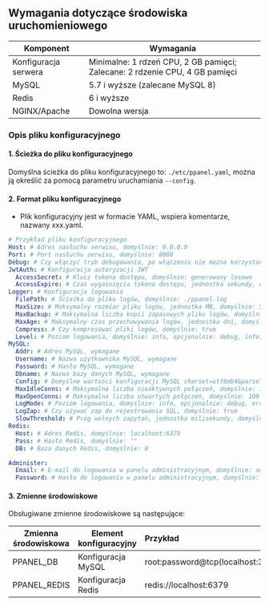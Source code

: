 ## Wymagania dotyczące środowiska uruchomieniowego

| Komponent            | Wymagania                                                                   |
| -------------------- | --------------------------------------------------------------------------- |
| Konfiguracja serwera | Minimalne: 1 rdzeń CPU, 2 GB pamięci; Zalecane: 2 rdzenie CPU, 4 GB pamięci |
| MySQL                | 5.7 i wyższe (zalecane MySQL 8)                                             |
| Redis                | 6 i wyższe                                                                  |
| NGINX/Apache         | Dowolna wersja                                                              |

### Opis pliku konfiguracyjnego

#### 1. Ścieżka do pliku konfiguracyjnego

Domyślna ścieżka do pliku konfiguracyjnego to: `./etc/ppanel.yaml`, można ją określić za pomocą parametru uruchamiania `--config`.

#### 2. Format pliku konfiguracyjnego

- Plik konfiguracyjny jest w formacie YAML, wspiera komentarze, nazwany xxx.yaml.

```yaml
# Przykład pliku konfiguracyjnego
Host: # Adres nasłuchu serwisu, domyślnie: 0.0.0.0
Port: # Port nasłuchu serwisu, domyślnie: 8080
Debug: # Czy włączyć tryb debugowania, po włączeniu nie można korzystać z funkcji logowania w tle, domyślnie: false
JwtAuth: # Konfiguracja autoryzacji JWT
  AccessSecret: # Klucz tokena dostępu, domyślnie: generowany losowo
  AccessExpire: # Czas wygaśnięcia tokena dostępu, jednostka sekundy, domyślnie: 604800
Logger: # Konfiguracja logowania
  FilePath: # Ścieżka do pliku logów, domyślnie: ./ppanel.log
  MaxSize: # Maksymalny rozmiar pliku logów, jednostka MB, domyślnie: 50
  MaxBackup: # Maksymalna liczba kopii zapasowych pliku logów, domyślnie: 3
  MaxAge: # Maksymalny czas przechowywania logów, jednostka dni, domyślnie: 30
  Compress: # Czy kompresować pliki logów, domyślnie: true
  Level: # Poziom logowania, domyślnie: info, opcjonalnie: debug, info, warn, error, panic, fatal
MySQL:
  Addr: # Adres MySQL, wymagane
  Username: # Nazwa użytkownika MySQL, wymagane
  Password: # Hasło MySQL, wymagane
  Dbname: # Nazwa bazy danych MySQL, wymagane
  Config: # Domyślne wartości konfiguracji MySQL charset=utf8mb4&parseTime=true&loc=Asia%2FShanghai
  MaxIdleConns: # Maksymalna liczba nieaktywnych połączeń, domyślnie: 10
  MaxOpenConns: # Maksymalna liczba otwartych połączeń, domyślnie: 100
  LogMode: # Poziom logowania, domyślnie: info, opcjonalnie: debug, error, warn, info
  LogZap: # Czy używać zap do rejestrowania SQL, domyślnie: true
  SlowThreshold: # Próg wolnych zapytań, jednostka milisekundy, domyślnie: 1000
Redis:
  Host: # Adres Redis, domyślnie: localhost:6379
  Pass: # Hasło Redis, domyślnie: ""
  DB: # Baza danych Redis, domyślnie: 0

Administer:
  Email: # E-mail do logowania w panelu administracyjnym, domyślnie: admin@ppanel.dev
  Password: # Hasło do logowania w panelu administracyjnym, domyślnie: password
```

#### 3. Zmienne środowiskowe

Obsługiwane zmienne środowiskowe są następujące:

| Zmienna środowiskowa | Element konfiguracyjny | Przykład                                   |
| -------------------- | ---------------------- | :----------------------------------------- |
| PPANEL_DB            | Konfiguracja MySQL     | root:password@tcp(localhost:3306)/vpnboard |
| PPANEL_REDIS         | Konfiguracja Redis     | redis://localhost:6379                     |


<Giscus />
